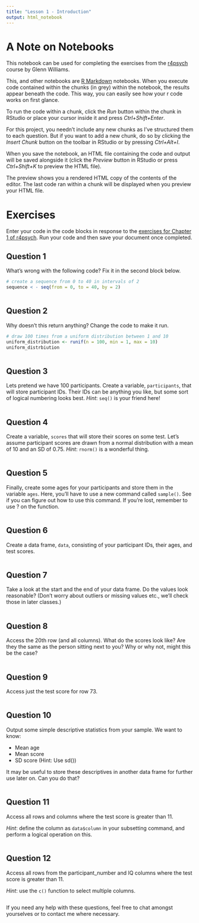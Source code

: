 ---
title: "Lesson 1 - Introduction"
output: html_notebook
---

# A Note on Notebooks

This notebook can be used for completing the exercises from the [r4psych](http://glennwilliams.me/r4psych/) course by Glenn Williams. 

This, and other notebooks are [R Markdown](http://rmarkdown.rstudio.com) notebooks. When you execute code contained within the chunks (in grey) within the notebook, the results appear beneath the code. This way, you can easily see how your r code works on first glance.

To run the code within a chunk, click the *Run* button within the chunk in RStudio or place your cursor inside it and press *Ctrl+Shift+Enter*. 

For this project, you needn't include any new chunks as I've structured them to each question. But if you want to add a new chunk, do so by clicking the *Insert Chunk* button on the toolbar in RStudio or by pressing *Ctrl+Alt+I*.

When you save the notebook, an HTML file containing the code and output will be saved alongside it (click the *Preview* button in RStudio or press *Ctrl+Shift+K* to preview the HTML file).

The preview shows you a rendered HTML copy of the contents of the editor. The last code ran within a chunk will be displayed when you preview your HTML file.

# Exercises

Enter your code in the code blocks in response to the [exercises for Chapter 1 of r4psych](http://glennwilliams.me/r4psych/introduction.html#exercises). Run your code and then save your document once completed.

## Question 1

What's wrong with the following code? Fix it in the second block below.
```{r question_1, eval = FALSE}
# create a sequence from 0 to 40 in intervals of 2
sequence < - seq(from = 0, to = 40, by = 2)
```

```{r answer_1}


```

## Question 2

Why doesn't this return anything? Change the code to make it run.
```{r question_2, eval = FALSE}
# draw 100 times from a uniform distribution between 1 and 10
uniform_distribution <- runif(n = 100, min = 1, max = 10)
uniform_distrbiution
```

```{r answer_2}


```

## Question 3

Lets pretend we have 100 participants. Create a variable, `participants`, that will store participant IDs. Their IDs can be anything you like, but some sort of logical numbering looks best. *Hint*: `seq()` is your friend here!
```{r answer_3}

```

## Question 4

Create a variable, `scores` that will store their scores on some test. Let's assume participant scores are drawn from a normal distribution with a mean of 10 and an SD of 0.75. *Hint*: `rnorm()` is a wonderful thing.
```{r answer_4}


```

## Question 5

Finally, create some ages for your participants and store them in the variable `ages`. Here, you'll have to use a new command called `sample()`. See if you can figure out how to use this command. If you're lost, remember to use ? on the function.
```{r answer_5}


```

## Question 6

Create a data frame, `data`, consisting of your participant IDs, their ages, and test scores.
```{r answer_6}


```

## Question 7

Take a look at the start and the end of your data frame. Do the values look reasonable? (Don't worry about outliers or missing values etc., we'll check those in later classes.)
```{r answer_7}


```

## Question 8

Access the 20th row (and all columns). What do the scores look like? Are they the same as the person sitting next to you? Why or why not, might this be the case?
```{r answer_8}


```

## Question 9

Access just the test score for row 73.
```{r answer_9}


```

## Question 10

Output some simple descriptive statistics from your sample. We want to know:

- Mean age
- Mean score
- SD score (Hint: Use sd())

It may be useful to store these descriptives in another data frame for further use later on. Can you do that?
```{r answer_10}


```

## Question 11

Access all rows and columns where the test score is greater than 11.

*Hint*: define the column as `data$column` in your subsetting command, and perform a logical operation on this.
```{r answer_11}


```

## Question 12

Access all rows from the participant_number and IQ columns where the test score is greater than 11.

*Hint*: use the `c()` function to select multiple columns.
```{r answer_12}


```

If you need any help with these questions, feel free to chat amongst yourselves or to contact me where necessary.
